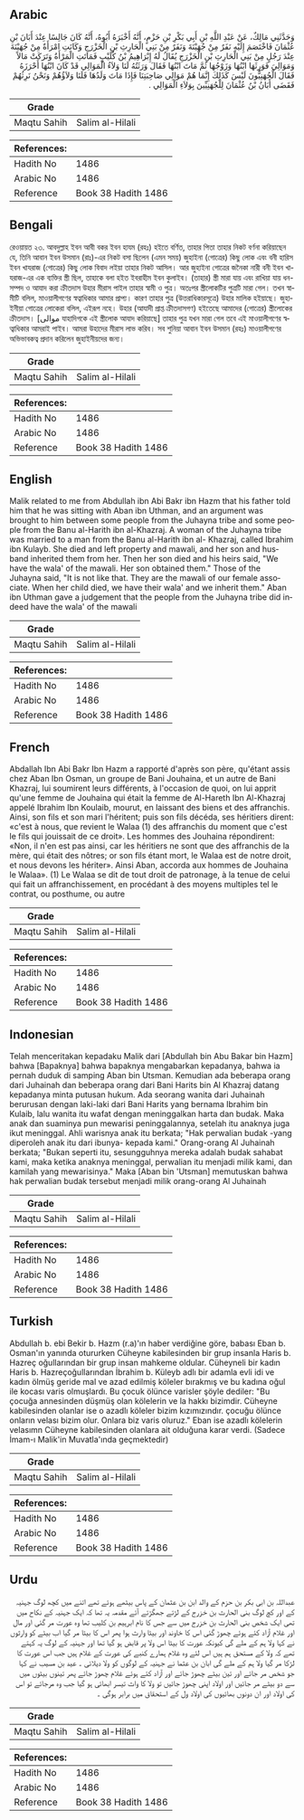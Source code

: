 ## Arabic


<div dir="rtl" lang="ar" style={{fontSize:'larger',backgroundColor:'#f8f9fa',padding:20}}>
وَحَدَّثَنِي مَالِكٌ، عَنْ عَبْدِ اللَّهِ بْنِ أَبِي بَكْرِ بْنِ حَزْمٍ، أَنَّهُ أَخْبَرَهُ أَبُوهُ، أَنَّهُ كَانَ جَالِسًا عِنْدَ أَبَانَ بْنِ عُثْمَانَ فَاخْتَصَمَ إِلَيْهِ نَفَرٌ مِنْ جُهَيْنَةَ وَنَفَرٌ مِنْ بَنِي الْحَارِثِ بْنِ الْخَزْرَجِ وَكَانَتِ امْرَأَةٌ مِنْ جُهَيْنَةَ عِنْدَ رَجُلٍ مِنْ بَنِي الْحَارِثِ بْنِ الْخَزْرَجِ يُقَالُ لَهُ إِبْرَاهِيمُ بْنُ كُلَيْبٍ فَمَاتَتِ الْمَرْأَةُ وَتَرَكَتْ مَالاً وَمَوَالِيَ فَوَرِثَهَا ابْنُهَا وَزَوْجُهَا ثُمَّ مَاتَ ابْنُهَا فَقَالَ وَرَثَتُهُ لَنَا وَلاَءُ الْمَوَالِي قَدْ كَانَ ابْنُهَا أَحْرَزَهُ فَقَالَ الْجُهَنِيُّونَ لَيْسَ كَذَلِكَ إِنَّمَا هُمْ مَوَالِي صَاحِبَتِنَا فَإِذَا مَاتَ وَلَدُهَا فَلَنَا وَلاَؤُهُمْ وَنَحْنُ نَرِثُهُمْ فَقَضَى أَبَانُ بْنُ عُثْمَانَ لِلْجُهَنِيِّينَ بِوَلاَءِ الْمَوَالِي ‏.‏
</div>
<div style={{backgroundColor:'#f8f9fa',padding:20, marginBottom: 10}}><table> <thead> <tr> <th>Grade</th> <th></th> </tr> </thead> <tbody> <tr><td>Maqtu Sahih</td><td>Salim al-Hilali</td></tr></tbody></table><table> <thead> <tr> <th>References:</th> <th></th> </tr> </thead> <tbody><tr><td>Hadith No</td><td>1486</td></tr><tr><td>Arabic No</td><td>1486</td></tr><tr><td>Reference</td><td>Book 38 Hadith 1486</td></tr></tbody></table></div>

## Bengali


<div dir="ltr" lang="bn" style={{fontSize:'larger',backgroundColor:'#f8f9fa',padding:20}}>
রেওয়ায়ত ২৩. আবদুল্লাহ ইবন আবী বকর ইবন হাযম (রহঃ) হইতে বর্ণিত, তাহার পিতা তাহার নিকট বর্ণনা করিয়াছেন যে, তিনি আবান ইবন উসমান (রাঃ)-এর নিকট বসা ছিলেন (এমন সময়) জুহাইনা (গোত্রের) কিছু লোক এবং বনী হারিস ইবন খাযরাজ (গোত্রের) কিছু লোক বিবাদ লইয়া তাহার নিকট আসিল। আর জুহাইনা গোত্রের জনৈকা নারী বনী ইবন খাযরাজ-এর এক ব্যক্তির স্ত্রী ছিল, তাহাকে বলা হইত ইবরাহীম ইবন কুলাইব। (তাহার) স্ত্রী মারা যায় এবং রাখিয়া যায় ধন-সম্পদ ও আযাদ করা ক্রীতদাস উহার মীরাস পাইল তাহার স্বামী ও পুত্র। অতঃপর স্ত্রীলোকটির পুত্রটি মারা গেল। তখন স্বামীটি বলিল, মাওয়ালীগণের স্বত্বাধিকার আমার প্রাপ্য। কারণ তাহার পুত্র (উত্তরাধিকারসূত্রে) উহার মালিক হইয়াছে। জুহাইনীয়া গোত্রের লোকেরা বলিল, এইরূপ নহে। উহার (আযাদী প্রাপ্ত ক্রীতদাসগণ) হইতেছে আমাদের (গোত্রের) স্ত্রীলোকের ক্রীতদাস। [موالى যাহাদিগকে এই স্ত্রীলোক আযাদ করিয়াছে] তাহার পুত্র যখন মারা গেল তবে এই মাওয়ালীগণের স্বত্বাধিকার আমরাই পাইব। আমরা উহাদের মীরাস লাভ করিব। সব শুনিয়া আবান ইবন উসমান (রহঃ) মাওয়ালীগণের অভিভাবকত্ব প্রদান করিলেন জুহাইনীয়দের জন্য।
</div>
<div style={{backgroundColor:'#f8f9fa',padding:20, marginBottom: 10}}><table> <thead> <tr> <th>Grade</th> <th></th> </tr> </thead> <tbody> <tr><td>Maqtu Sahih</td><td>Salim al-Hilali</td></tr></tbody></table><table> <thead> <tr> <th>References:</th> <th></th> </tr> </thead> <tbody><tr><td>Hadith No</td><td>1486</td></tr><tr><td>Arabic No</td><td>1486</td></tr><tr><td>Reference</td><td>Book 38 Hadith 1486</td></tr></tbody></table></div>

## English


<div dir="ltr" lang="en" style={{fontSize:'larger',backgroundColor:'#f8f9fa',padding:20}}>
Malik related to me from Abdullah ibn Abi Bakr ibn Hazm that his father told him that he was sitting with Aban ibn Uthman, and an argument was brought to him between some people from the Juhayna tribe and some people from the Banu al-Harith ibn al-Khazraj. A woman of the Juhayna tribe was married to a man from the Banu al-Harith ibn al- Khazraj, called Ibrahim ibn Kulayb. She died and left property and mawali, and her son and husband inherited them from her. Then her son died and his heirs said, "We have the wala' of the mawali. Her son obtained them." Those of the Juhayna said, "It is not like that. They are the mawali of our female associate. When her child died, we have their wala' and we inherit them." Aban ibn Uthman gave a judgement that the people from the Juhayna tribe did indeed have the wala' of the mawali
</div>
<div style={{backgroundColor:'#f8f9fa',padding:20, marginBottom: 10}}><table> <thead> <tr> <th>Grade</th> <th></th> </tr> </thead> <tbody> <tr><td>Maqtu Sahih</td><td>Salim al-Hilali</td></tr></tbody></table><table> <thead> <tr> <th>References:</th> <th></th> </tr> </thead> <tbody><tr><td>Hadith No</td><td>1486</td></tr><tr><td>Arabic No</td><td>1486</td></tr><tr><td>Reference</td><td>Book 38 Hadith 1486</td></tr></tbody></table></div>

## French


<div dir="ltr" lang="fr" style={{fontSize:'larger',backgroundColor:'#f8f9fa',padding:20}}>
Abdallah Ibn Abi Bakr Ibn Hazm a rapporté d'après son père, qu'étant assis chez Aban Ibn Osman, un groupe de Bani Jouhaina, et un autre de Bani Khazraj, lui soumirent leurs différents, à l'occasion de quoi, on lui apprit qu'une femme de Jouhaina qui était la femme de Al-Hareth Ibn Al-Khazraj appelé Ibrahim Ibn Koulaib, mourut, en laissant des biens et des affranchis. Ainsi, son fils et son mari l'héritent; puis son fils décéda, ses héritiers dirent: «c'est à nous, que revient le Walaa (1) des affranchis du moment que c'est le fils qui jouissait de ce droit». Les hommes des Jouhaina répondirent: «Non, il n'en est pas ainsi, car les héritiers ne sont que des affranchis de la mère, qui était des nôtres; or son fils étant mort, le Walaa est de notre droit, et nous devons les hériter». Ainsi Aban, accorda aux hommes de Jouhaina le Walaa». (1) Le Walaa se dit de tout droit de patronage, à la tenue de celui qui fait un affranchissement, en procédant à des moyens multiples tel le contrat, ou posthume, ou autre
</div>
<div style={{backgroundColor:'#f8f9fa',padding:20, marginBottom: 10}}><table> <thead> <tr> <th>Grade</th> <th></th> </tr> </thead> <tbody> <tr><td>Maqtu Sahih</td><td>Salim al-Hilali</td></tr></tbody></table><table> <thead> <tr> <th>References:</th> <th></th> </tr> </thead> <tbody><tr><td>Hadith No</td><td>1486</td></tr><tr><td>Arabic No</td><td>1486</td></tr><tr><td>Reference</td><td>Book 38 Hadith 1486</td></tr></tbody></table></div>

## Indonesian


<div dir="ltr" lang="id" style={{fontSize:'larger',backgroundColor:'#f8f9fa',padding:20}}>
Telah menceritakan kepadaku Malik dari [Abdullah bin Abu Bakar bin Hazm] bahwa [Bapaknya] bahwa bapaknya mengabarkan kepadanya, bahwa ia pernah duduk di samping Aban bin Utsman. Kemudian ada beberapa orang dari Juhainah dan beberapa orang dari Bani Harits bin Al Khazraj datang kepadanya minta putusan hukum. Ada seorang wanita dari Juhainah berurusan dengan laki-laki dari Bani Harits yang bernama Ibrahim bin Kulaib, lalu wanita itu wafat dengan meninggalkan harta dan budak. Maka anak dan suaminya pun mewarisi peninggalannya, setelah itu anaknya juga ikut meninggal. Ahli warisnya anak itu berkata; "Hak perwalian budak -yang diperoleh anak itu dari ibunya- kepada kami." Orang-orang Al Juhainah berkata; "Bukan seperti itu, sesungguhnya mereka adalah budak sahabat kami, maka ketika anaknya meninggal, perwalian itu menjadi milik kami, dan kamilah yang mewarisinya." Maka [Aban bin 'Utsman] memutuskan bahwa hak perwalian budak tersebut menjadi milik orang-orang Al Juhainah
</div>
<div style={{backgroundColor:'#f8f9fa',padding:20, marginBottom: 10}}><table> <thead> <tr> <th>Grade</th> <th></th> </tr> </thead> <tbody> <tr><td>Maqtu Sahih</td><td>Salim al-Hilali</td></tr></tbody></table><table> <thead> <tr> <th>References:</th> <th></th> </tr> </thead> <tbody><tr><td>Hadith No</td><td>1486</td></tr><tr><td>Arabic No</td><td>1486</td></tr><tr><td>Reference</td><td>Book 38 Hadith 1486</td></tr></tbody></table></div>

## Turkish


<div dir="ltr" lang="tr" style={{fontSize:'larger',backgroundColor:'#f8f9fa',padding:20}}>
Abdullah b. ebi Bekir b. Hazm (r.a)'ın haber verdiğine göre, babası Eban b. Osman'ın yanında otururken Cüheyne kabilesinden bir grup insanla Haris b. Hazreç oğullarından bir grup insan mahkeme oldular. Cüheyneli bir kadın Haris b. Hazreçoğullarından İbrahim b. Küleyb adlı bir adamla evli idi ve kadın ölmüş geride mal ve azad edilmiş köleler bırakmış ve bu kadına oğul ile kocası varis olmuşlardı. Bu çocuk ölünce varisler şöyle dediler: "Bu çocuğa annesinden düşmüş olan kölelerin ve la hakkı bizimdir. Cüheyne kabilesinden olanlar ise o azadlı köleler bizim kızımızındır. çocuğu ölünce onların velası bizim olur. Onlara biz varis oluruz." Eban ise azadlı kölelerin velasımn Cüheyne kabilesinden olanlara ait olduğuna karar verdi. (Sadece İmam-ı Malik'in Muvatla'ında geçmektedir)
</div>
<div style={{backgroundColor:'#f8f9fa',padding:20, marginBottom: 10}}><table> <thead> <tr> <th>Grade</th> <th></th> </tr> </thead> <tbody> <tr><td>Maqtu Sahih</td><td>Salim al-Hilali</td></tr></tbody></table><table> <thead> <tr> <th>References:</th> <th></th> </tr> </thead> <tbody><tr><td>Hadith No</td><td>1486</td></tr><tr><td>Arabic No</td><td>1486</td></tr><tr><td>Reference</td><td>Book 38 Hadith 1486</td></tr></tbody></table></div>

## Urdu


<div dir="rtl" lang="ur" style={{fontSize:'larger',backgroundColor:'#f8f9fa',padding:20}}>
عبداللہ بن ابی بکر بن حزم کے والد ابن بن عثمان کے پاس بیٹھے ہوئے تھے اتنے میں کچھ لوگ جہنیہ کے اور کچ لوگ بنی الحارث بن خزرج کے لڑتے جھگڑتے آئے مقدمہ یہ تھا کہ ایک جہنیہ کے نکاح میں تھی ایک شخص بنی الحارث بن خزرج میں سے جس کا نام ابرہیم بن کلیب تھا وہ عورت مر گئی اور مال اور غلام آزاد کئے ہوئے چھوڑ گئی اس کا خاوند اور بیٹا وارث ہوا پھر اس کا بیٹا مر گیا اب بیٹے کو وارثوں نے کہا ولا ہم کے ملے گی کیونکہ عورت کا بیٹا اس ولا پر قابض ہو گیا تھا اور جہنیہ کے لوگ یہ کہتے تھے کہ ولا کے مستحق ہم ہیں اس لئے وہ غلام ہمارے کنبے کی عورت کے غلام ہیں جب اس عورت کا لڑکا مر گیا ولا ہم کے ملے گی ابان بن عثما نے جہنیہ کے لوگوں کو ولا دیلائی ۔ عید بن مسیب نے کہا جو شخص مر جائے اور تین بیٹے چھوڑ جائے اور آزاد کئے ہوئے غلام چھوڑ جائے پھر تینوں بیٹوں میں سے دو بیٹے مر جائیں اور اولاد اپنی چھوڑ جائیں تو ولا کا واث تیسر ابھائی ہو گیا جب وہ مرجائے تو اس کی اولاد اور ان دونوں بھائیوں کی اولاد ول کے استحقاق میں برابر ہوگی ۔
</div>
<div style={{backgroundColor:'#f8f9fa',padding:20, marginBottom: 10}}><table> <thead> <tr> <th>Grade</th> <th></th> </tr> </thead> <tbody> <tr><td>Maqtu Sahih</td><td>Salim al-Hilali</td></tr></tbody></table><table> <thead> <tr> <th>References:</th> <th></th> </tr> </thead> <tbody><tr><td>Hadith No</td><td>1486</td></tr><tr><td>Arabic No</td><td>1486</td></tr><tr><td>Reference</td><td>Book 38 Hadith 1486</td></tr></tbody></table></div>